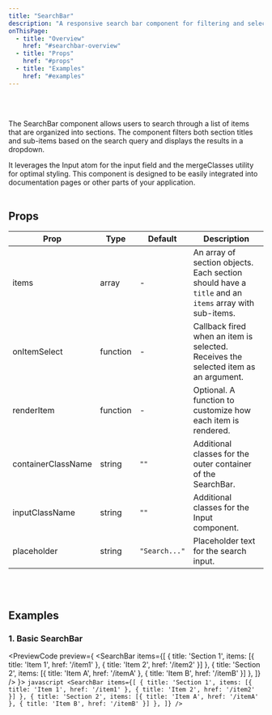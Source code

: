 ```yaml
---
title: "SearchBar"
description: "A responsive search bar component for filtering and selecting items from a list organized into sections."
onThisPage:
  - title: "Overview"
    href: "#searchbar-overview"
  - title: "Props"
    href: "#props"
  - title: "Examples"
    href: "#examples"
---
```


<div id="searchbar-overview" />

<Divider />

<br/>

<div className="flex justify-center mb-4">
    <ClientSideSearchBar items={[
        { title: 'Section 1', items: [{ title: 'Item 1', href: '/item1' }, { title: 'Item 2', href: '/item2' }] },
        { title: 'Section 2', items: [{ title: 'Item A', href: '/itemA' }, { title: 'Item B', href: '/itemB' }] },
    ]} placeholder="Search docs..." />
</div>

<br/>

<p>
    The <InlineHighlight>SearchBar</InlineHighlight> component allows users to search through a list of items that are organized into sections. The component filters both section titles and sub-items based on the search query and displays the results in a dropdown.
</p>

<Info>
    It leverages the <InlineHighlight>Input</InlineHighlight> atom for the input field and the <InlineHighlight>mergeClasses</InlineHighlight> utility for optimal styling. This component is designed to be easily integrated into documentation pages or other parts of your application.
</Info>

<br/>
<Divider />
<br/>

<div id="props" />

## Props

| **Prop**           | **Type**    | **Default**    | **Description**                                                                                                     |
|--------------------|-------------|----------------|---------------------------------------------------------------------------------------------------------------------|
| items              | array       | -              | An array of section objects. Each section should have a `title` and an `items` array with sub-items.                |
| onItemSelect       | function    | -              | Callback fired when an item is selected. Receives the selected item as an argument.                                  |
| renderItem         | function    | -              | Optional. A function to customize how each item is rendered.                                                        |
| containerClassName | string      | `""`           | Additional classes for the outer container of the SearchBar.                                                        |
| inputClassName     | string      | `""`           | Additional classes for the Input component.                                                                         |
| placeholder        | string      | `"Search..."`  | Placeholder text for the search input.                                                                              |

<br/>
<Divider />
<br/>

<div id="examples" />

## Examples

### 1. Basic SearchBar

<PreviewCode preview={
    <SearchBar
        items={[
            { title: 'Section 1', items: [{ title: 'Item 1', href: '/item1' }, { title: 'Item 2', href: '/item2' }] },
            { title: 'Section 2', items: [{ title: 'Item A', href: '/itemA' }, { title: 'Item B', href: '/itemB' }] },
        ]}
    />
}>
    ```javascript
    <SearchBar
        items={[
            { title: 'Section 1', items: [{ title: 'Item 1', href: '/item1' }, { title: 'Item 2', href: '/item2' }] },
            { title: 'Section 2', items: [{ title: 'Item A', href: '/itemA' }, { title: 'Item B', href: '/itemB' }] },
        ]}
    />
    ```
</PreviewCode>

<br />


<br />
<br />
